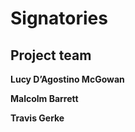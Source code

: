 # Signatories

## Project team

**Lucy D'Agostino McGowan** 

**Malcolm Barrett** 

**Travis Gerke**

